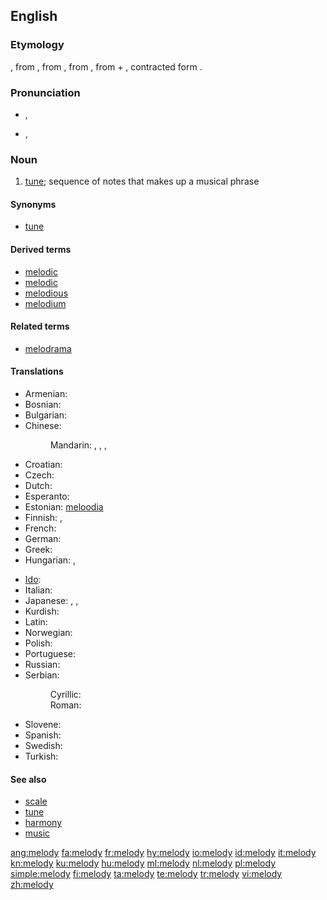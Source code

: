 {{also|Melody}}
==English==
{{wikipedia}}

===Etymology===
{{etyl|enm}} {{term|melodie|lang=enm}}, from {{etyl|fro}} {{term|melodie|lang=fro}}, from {{etyl|la}} {{term|melodia|lang=la}}, from {{etyl|grc}} {{term|sc=polytonic|μελῳδία|tr=melōidiā||singing, chanting|lang=grc}}, from {{term|sc=polytonic|μέλος|tr=mélos||musical phrase|lang=grc}} + {{term|sc=polytonic|ἀοιδή|tr=aoidḗ||song|lang=grc}}, contracted form {{term|sc=polytonic|ᾠδή|tr=ōidḗ|lang=grc}}.

===Pronunciation===
* {{a|GenAm}} {{IPA|/ˈmɛlədi/}}, {{SAMPA|/"mEl@di/}}
*: {{audio|en-us-melody.ogg|Audio (US)}}
* {{a|RP}} {{IPA|/ˈmelədi/}}, {{SAMPA|/"mel@di/}}

===Noun===
{{en-noun|melod|ies}}

# [[tune]]; sequence of notes that makes up a musical phrase

====Synonyms====
* {{sense|sequence of notes that makes up a musical phrase}} [[tune]]

====Derived terms====
* [[melodic]]
* [[melodic]]
* [[melodious]]
* [[melodium]]<!-- possibly a trade name -->

====Related terms====
* [[melodrama]]

====Translations====
{{trans-top|sequence of notes that makes up a musical phrase}}
* Armenian: {{t-|hy|մեղեդի|tr=meġedi}}
* Bosnian: {{t-|bs|melodija|f}}
* Bulgarian: {{t-|bg|мелодия|f|tr=melodija}}
* Chinese:
*: Mandarin: {{t-|cmn|曲調|sc=Hani}}, {{t-|cmn|曲调|tr=qǔdiào|sc=Hani}}, {{t-|cmn|曲子|tr=qǔzi|sc=Hani}}, {{t-|cmn|歌曲|tr=gēqǔ|sc=Hani}}
* Croatian: {{t-|hr|melodija|f|alt=mèlōdija}}
* Czech: {{t-|cs|melodie|f}}
* Dutch: {{t+|nl|melodie|f}}
* Esperanto: {{t-|eo|melodio|xs=Esperanto}}
* Estonian: [[meloodia]]
* Finnish: {{t-|fi|melodia}}, {{t+|fi|sävel}}
* French: {{t+|fr|mélodie|f}}
* German: {{t+|de|Melodie|f}}
* Greek: {{t+|el|μελωδία|f|tr=melodía}}
* Hungarian: {{t+|hu|dallam}}, {{t+|hu|melódia}}
{{trans-mid}}
* [[Ido]]: {{t+|io|melodio|xs=Ido}}
* Italian: {{t-|it|melodia|f}}
* Japanese: {{t-|ja|歌曲}}, {{t-|ja|調べ}}, {{t+|ja|旋律}}
* Kurdish: {{t+|ku|ئاواز|sc=ku-Arab}}
* Latin: {{t-|la|melodia}}
* Norwegian: {{t+|no|melodi|m}}
* Polish: {{t+|pl|melodia|f}}
* Portuguese: {{t+|pt|melodia|f}}
* Russian: {{t+|ru|мелодия|f|tr=m'elódija}}
* Serbian:
*: Cyrillic: {{t-|sr|мелодија|f|sc=Cyrl}}
*: Roman: {{t-|sr|melodija|f}}
* Slovene: {{t-|sl|melodija|f}}
* Spanish: {{t-|es|melodía|f}}
* Swedish: {{t+|sv|melodi|c}}
* Turkish: {{t+|tr|melodi}}
{{trans-bottom}}

====See also====
* [[scale]]
* [[tune]]
* [[harmony]]
* [[music]]

[[ang:melody]]
[[fa:melody]]
[[fr:melody]]
[[hy:melody]]
[[io:melody]]
[[id:melody]]
[[it:melody]]
[[kn:melody]]
[[ku:melody]]
[[hu:melody]]
[[ml:melody]]
[[nl:melody]]
[[pl:melody]]
[[simple:melody]]
[[fi:melody]]
[[ta:melody]]
[[te:melody]]
[[tr:melody]]
[[vi:melody]]
[[zh:melody]]